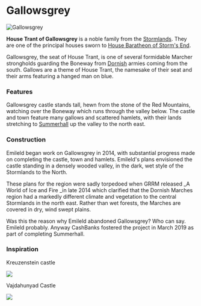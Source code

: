 

# Gallowsgrey

<Image
  src="https://cdn.sanity.io/images/1as7cn02/production/13168511309167e4a4f9751a37c5ad59cde8aaf2-1280x720.png?w=976&h=350&fit=crop&crop=center&auto=format"
  alt="Gallowsgrey"
  width={976}
  height={350}
/>

<ProjectDetails
  floatRight
  region="Stormlands"
  house="House Trant"
  type="Castle"
  status="Completed"
  warp="/warp gallowsgrey"
  projectLead="Emileld, fostered by CashBanks"
  dateStarted="June 27, 2014"
  dateCompleted="June 27, 2014"
/>

**House Trant of Gallowsgrey** is a noble family from the [Stormlands](https://westeroscraft.com/wiki/stormlands). They are one of the principal houses sworn to [House Baratheon of Storm's End](https://westeroscraft.com/wiki/stormlands/storms-end).

Gallowsgrey, the seat of House Trant, is one of several formidable Marcher strongholds guarding the Boneway from [Dornish](https://westeroscraft.com/wiki/dorne) armies coming from the south. Gallows are a theme of House Trant, the namesake of their seat and their arms featuring a hanged man on blue.

### Features

Gallowsgrey castle stands tall, hewn from the stone of the Red Mountains, watching over the Boneway which runs through the valley below. The castle and town feature many gallows and scattered hamlets, with their lands stretching to [Summerhall](https://westeroscraft.com/wiki/stormlands/summerhall) up the valley to the north east.

### Construction

Emileld began work on Gallowsgrey in 2014, with substantial progress made on completing the castle, town and hamlets. Emileld's plans envisioned the castle standing in a densely wooded valley, in the dark, wet style of the Stormlands to the North.

These plans for the region were sadly torpedoed when GRRM released \_A World of Ice and Fire \_in late 2014 which clarified that the Dornish Marches region had a markedly different climate and vegetation to the central Stormlands in the north east. Rather than wet forests, the Marches are covered in dry, wind swept plains.

Was this the reason why Emileld abandoned Gallowsgrey? Who can say. Emileld probably. Anyway CashBanks fostered the project in March 2019 as part of completing Summerhall.

### Inspiration

Kreuzenstein castle

![](https://cdn.sanity.io/images/1as7cn02/production/ed9d5a68f18ce9675abc5346c069ebf2a13bbb98-1077x741.png)

Vajdahunyad Castle

![](https://cdn.sanity.io/images/1as7cn02/production/99beb34651496bcd7efb13d6d5dc06e0e2f96723-742x525.png)
